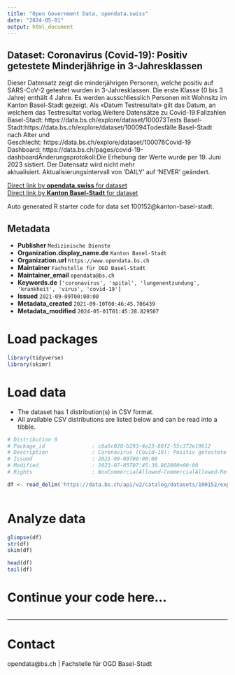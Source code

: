 ```yaml
---
title: "Open Government Data, opendata.swiss"
date: "2024-05-01"
output: html_document
---
```


## Dataset: Coronavirus (Covid-19): Positiv getestete Minderjährige in 3-Jahresklassen

Dieser Datensatz zeigt die minderjährigen Personen, welche positiv auf SARS-CoV-2 getestet wurden in 3-Jahresklassen. Die erste Klasse (0 bis 3 Jahre) enthält 4 Jahre. Es werden ausschliesslich Personen mit Wohnsitz im Kanton Basel-Stadt gezeigt. Als «Datum Testresultat» gilt das Datum, an welchem das Testresultat vorlag.Weitere Datensätze zu Covid-19:Fallzahlen Basel-Stadt: https://data.bs.ch/explore/dataset/100073Tests Basel-Stadt:https://data.bs.ch/explore/dataset/100094Todesfälle Basel-Stadt nach Alter und Geschlecht: https://data.bs.ch/explore/dataset/100076Covid-19 Dashboard: https://data.bs.ch/pages/covid-19-dashboardÄnderungsprotokoll:Die Erhebung der Werte wurde per 19. Juni 2023 sistiert. Der Datensatz wird nicht mehr aktualisiert. Aktualisierungsintervall von 'DAILY' auf 'NEVER' geändert.

[Direct link by **opendata.swiss** for dataset](https://opendata.swiss/de/dataset/coronavirus-covid-19-positiv-getestete-minderjahrige-in-3-jahresklassen)<br>
[Direct link by **Kanton Basel-Stadt** for dataset](https://data.bs.ch/explore/dataset/100152/)

Auto generated R starter code for data set 100152@kanton-basel-stadt.

## Metadata

- **Publisher** `Medizinische Dienste`
- **Organization.display_name.de** `Kanton Basel-Stadt`
- **Organization.url** `https://www.opendata.bs.ch`
- **Maintainer** `Fachstelle für OGD Basel-Stadt`
- **Maintainer_email** `opendata@bs.ch`
- **Keywords.de** `['coronavirus', 'spital', 'lungenentzundung', 'krankheit', 'virus', 'covid-19']`
- **Issued** `2021-09-09T00:00:00`
- **Metadata_created** `2021-09-10T00:46:45.706439`
- **Metadata_modified** `2024-05-01T01:45:28.829507`


# Load packages

```r

library(tidyverse)
library(skimr)

```

# Load data

-   The dataset has 1 distribution(s) in CSV format.
-   All available CSV distributions are listed below and can be read into a tibble.

```r

# Distribution 0
# Package_id               : c6a5c020-b293-4e23-88f2-55c372e19612
# Description              : Coronavirus (Covid-19): Positiv getestete Minderjährige in 3-Jahresklassen (csv)
# Issued                   : 2021-09-09T00:00:00
# Modified                 : 2023-07-05T07:45:30.862000+00:00
# Rights                   : NonCommercialAllowed-CommercialAllowed-ReferenceRequired

df <- read_delim('https://data.bs.ch/api/v2/catalog/datasets/100152/exports/csv')



```

# Analyze data

```r

glimpse(df)
str(df)
skim(df)

head(df)
tail(df)

```

# Continue your code here...

```r

```

------------------------------------------------------------------------

# Contact

opendata@bs.ch | Fachstelle für OGD Basel-Stadt
